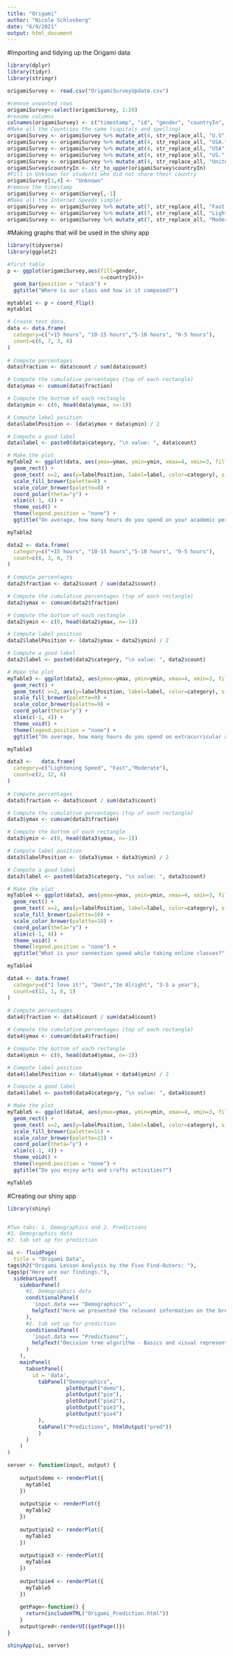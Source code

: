 ```yaml
---
title: "Origami"
author: "Nicole Schlosberg"
date: "6/9/2021"
output: html_document
---
```


#Importing and tidying up the Origami data
```r
library(dplyr)
library(tidyr)
library(stringr)

origamiSurvey <- read.csv("OrigamiSurveyUpdate.csv")

#remove unwanted rows
origamiSurvey<-select(origamiSurvey, 1:20)
#rename columns
colnames(origamiSurvey) <- c("timestamp", "id", "gender", "countryIn", "HoursPerWeekStudying", "HoursPerWeekExtracurriculars", "technology", "internetSpeed", "enjoyArtsAndCrafts", "findsOrigamiRelaxing", "engagingLesson", "aDifferentFormat", "clearInstructions", "motivation", "completionToWhere", "whyStopped", "bestFormat", "reasonsNotToTake", "butterfly", "frog")
#Make all the Countries the same (capitals and spelling)
origamiSurvey <- origamiSurvey %>% mutate_at(4, str_replace_all, "U.S", "US")
origamiSurvey <- origamiSurvey %>% mutate_at(4, str_replace_all, "USA.", "US")
origamiSurvey <- origamiSurvey %>% mutate_at(4, str_replace_all, "USA", "US")
origamiSurvey <- origamiSurvey %>% mutate_at(4, str_replace_all, "US.", "US")
origamiSurvey <- origamiSurvey %>% mutate_at(4, str_replace_all, "United States", "US")
origamiSurvey$countryIn <- str_to_upper(origamiSurvey$countryIn)
#Fill in Unknown for students who did not share their country
origamiSurvey[1,4] <- "Unknown"
#remove the timestamp
origamiSurvey <- origamiSurvey[,-1]
#Make all the Internet Speeds simpler
origamiSurvey <- origamiSurvey %>% mutate_at(7, str_replace_all, "Fast. Enough to smoothly  stream video, quickly download large files, etc.", "Fast")
origamiSurvey <- origamiSurvey %>% mutate_at(7, str_replace_all, "Lightning Speed. Fastest possible connection for all sorts of projects and activities.", "Lightning Speed")
origamiSurvey <- origamiSurvey %>% mutate_at(7, str_replace_all, "Moderate. Enough to get online, checkin, and comfortably browse the web.", "Moderate")

```


#Making graphs that will be used in the shiny app
```r
library(tidyverse)
library(ggplot2)

#first table
p <- ggplot(origamiSurvey,aes(fill=gender,
                              x=countryIn))+
  geom_bar(position = "stack") +
  ggtitle("Where is our class and how is it composed?")

mytable1 <- p + coord_flip()
mytable1

# Create test data.
data <- data.frame(
  category=c("+15 hours", "10-15 hours","5-10 hours", "0-5 hours"),
  count=c(6, 7, 3, 6)
)
 
# Compute percentages
data$fraction <- data$count / sum(data$count)

# Compute the cumulative percentages (top of each rectangle)
data$ymax <- cumsum(data$fraction)

# Compute the bottom of each rectangle
data$ymin <- c(0, head(data$ymax, n=-1))

# Compute label position
data$labelPosition <- (data$ymax + data$ymin) / 2

# Compute a good label
data$label <- paste0(data$category, "\n value: ", data$count)

# Make the plot
myTable2 <- ggplot(data, aes(ymax=ymax, ymin=ymin, xmax=4, xmin=3, fill=category)) +
  geom_rect() +
  geom_text( x=2, aes(y=labelPosition, label=label, color=category), size=5) + # x here controls label position (inner / outer)
  scale_fill_brewer(palette=8) +
  scale_color_brewer(palette=8) +
  coord_polar(theta="y") +
  xlim(c(-1, 4)) +
  theme_void() +
  theme(legend.position = "none") +
  ggtitle("On average, how many hours do you spend on your academic per week?")

myTable2

data2 <- data.frame(
  category=c("+15 hours", "10-15 hours","5-10 hours", "0-5 hours"),
  count=c(6, 3, 6, 7)
)
 
# Compute percentages
data2$fraction <- data2$count / sum(data2$count)

# Compute the cumulative percentages (top of each rectangle)
data2$ymax <- cumsum(data2$fraction)

# Compute the bottom of each rectangle
data2$ymin <- c(0, head(data2$ymax, n=-1))

# Compute label position
data2$labelPosition <- (data2$ymax + data2$ymin) / 2

# Compute a good label
data2$label <- paste0(data2$category, "\n value: ", data2$count)

# Make the plot
myTable3 <- ggplot(data2, aes(ymax=ymax, ymin=ymin, xmax=4, xmin=3, fill=category)) +
  geom_rect() +
  geom_text( x=2, aes(y=labelPosition, label=label, color=category), size=5) + # x here controls label position (inner / outer)
  scale_fill_brewer(palette=9) +
  scale_color_brewer(palette=9) +
  coord_polar(theta="y") +
  xlim(c(-1, 4)) +
  theme_void() +
  theme(legend.position = "none") +
  ggtitle("On average, how many hours do you spend on extracurricular activities per week?")

myTable3

data3 <-   data.frame(
  category=c("Lightening Speed", "Fast","Moderate"),
  count=c(2, 12, 8)
)
 
# Compute percentages
data3$fraction <- data3$count / sum(data3$count)

# Compute the cumulative percentages (top of each rectangle)
data3$ymax <- cumsum(data3$fraction)

# Compute the bottom of each rectangle
data3$ymin <- c(0, head(data3$ymax, n=-1))

# Compute label position
data3$labelPosition <- (data3$ymax + data3$ymin) / 2

# Compute a good label
data3$label <- paste0(data3$category, "\n value: ", data3$count)

# Make the plot
myTable4 <- ggplot(data3, aes(ymax=ymax, ymin=ymin, xmax=4, xmin=3, fill=category)) +
  geom_rect() +
  geom_text( x=2, aes(y=labelPosition, label=label, color=category), size=5) + # x here controls label position (inner / outer)
  scale_fill_brewer(palette=10) +
  scale_color_brewer(palette=10) +
  coord_polar(theta="y") +
  xlim(c(-1, 4)) +
  theme_void() +
  theme(legend.position = "none") +
  ggtitle("What is your connection speed while taking online classes?")

myTable4

data4 <- data.frame(
  category=c("I love it!", "Dont","Im Alright", "3-5 a year"),
  count=c(12, 1, 8, 1)
)
 
# Compute percentages
data4$fraction <- data4$count / sum(data4$count)

# Compute the cumulative percentages (top of each rectangle)
data4$ymax <- cumsum(data4$fraction)

# Compute the bottom of each rectangle
data4$ymin <- c(0, head(data4$ymax, n=-1))

# Compute label position
data4$labelPosition <- (data4$ymax + data4$ymin) / 2

# Compute a good label
data4$label <- paste0(data4$category, "\n value: ", data4$count)

# Make the plot
myTable5 <- ggplot(data4, aes(ymax=ymax, ymin=ymin, xmax=4, xmin=3, fill=category)) +
  geom_rect() +
  geom_text( x=2, aes(y=labelPosition, label=label, color=category), size=5) + # x here controls label position (inner / outer)
  scale_fill_brewer(palette=11) +
  scale_color_brewer(palette=11) +
  coord_polar(theta="y") +
  xlim(c(-1, 4)) +
  theme_void() +
  theme(legend.position = "none") +
  ggtitle("Do you enjoy arts and crafts activities?")

myTable5
```


#Creating our shiny app 
```r
library(shiny)


#Two tabs: 1. Demographics and 2. Predictions
#1. Demographics data 
#2. tab set up for prediction 

ui <- fluidPage(
  title = "Origami Data",
tags$h2("Origami Lesson Analysis by the Five Find-Outers: "),
tags$p("Here are our findings."),
  sidebarLayout(
    sidebarPanel(
      #1. Demographics data
      conditionalPanel( 
        'input.data === "Demographics"',
        helpText("Here we presented the relevant information on the break down on the classmates that participated in our synchronous origami lesson.")
      ),
      #2. tab set up for prediction
      conditionalPanel( 
        'input.data === "Predictions"',
        helpText("Decision tree algorithm - Basics and visual representation: The algorithm of decision tree models works by repeatedly partitioning the data into multiple sub-spaces, so that the outcomes in each final sub-space is as homogeneous as possible. This approach is technically called recursive partitioning. In the following html output you will see the entire process of data wrangling, analysis, and modeling results")
      )
    ),
    mainPanel(
      tabsetPanel(
        id = 'data',
          tabPanel("Demographics",
                   plotOutput("demo"),
                   plotOutput("pie"),
                   plotOutput("pie2"),
                   plotOutput("pie3"),
                   plotOutput("pie4")
          ),
          tabPanel("Predictions", htmlOutput("pred"))
          )
      )
    )
)

server <- function(input, output) {
  
    output$demo <- renderPlot({
      mytable1
    })
  
    output$pie <- renderPlot({
      myTable2
    })
    
    output$pie2 <- renderPlot({
      myTable3
    })
    
    output$pie3 <- renderPlot({
      myTable4
    })
    
    output$pie4 <- renderPlot({
      myTable5
    })
    
    getPage<-function() {
      return(includeHTML("Origami_Prediction.html"))
    }
    output$pred<-renderUI({getPage()})
}

shinyApp(ui, server)
```









